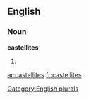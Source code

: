
==English==

===Noun===
'''castellites'''

# {{plural of|[[castellite]]}}

[[Category:English plurals]]

[[ar:castellites]]
[[fr:castellites]]